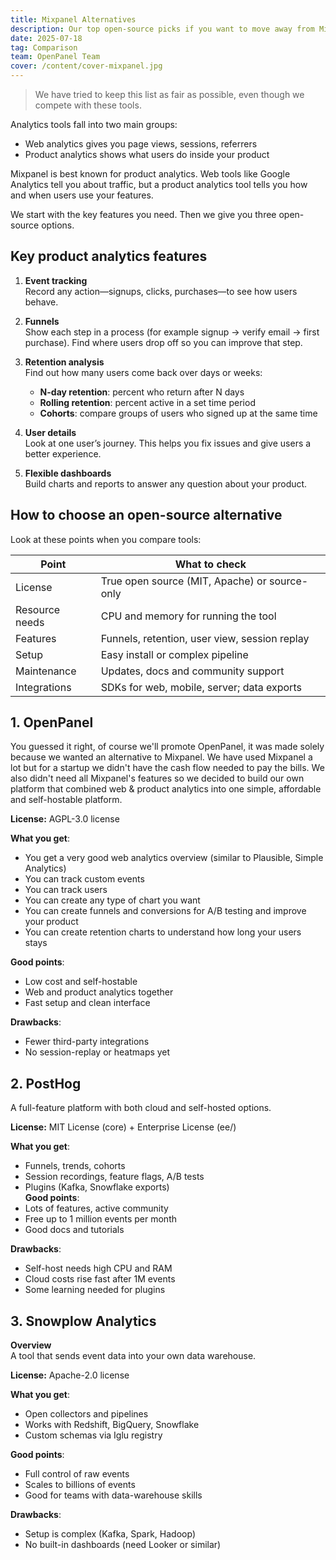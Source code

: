 ```yaml
---
title: Mixpanel Alternatives
description: Our top open-source picks if you want to move away from Mixpanel
date: 2025-07-18
tag: Comparison
team: OpenPanel Team
cover: /content/cover-mixpanel.jpg
---
```


> We have tried to keep this list as fair as possible, even though we compete with these tools.

Analytics tools fall into two main groups:  
- Web analytics gives you page views, sessions, referrers  
- Product analytics shows what users do inside your product

Mixpanel is best known for product analytics. Web tools like Google Analytics tell you about traffic, but a product analytics tool tells you how and when users use your features.

We start with the key features you need. Then we give you three open-source options.

## Key product analytics features

1. **Event tracking**  
   Record any action—signups, clicks, purchases—to see how users behave.

2. **Funnels**  
   Show each step in a process (for example signup → verify email → first purchase). Find where users drop off so you can improve that step.

3. **Retention analysis**  
   Find out how many users come back over days or weeks:  
   - **N-day retention**: percent who return after N days  
   - **Rolling retention**: percent active in a set time period  
   - **Cohorts**: compare groups of users who signed up at the same time

4. **User details**  
   Look at one user’s journey. This helps you fix issues and give users a better experience.

5. **Flexible dashboards**  
   Build charts and reports to answer any question about your product.

## How to choose an open-source alternative

Look at these points when you compare tools:

| Point             | What to check                                    |
|-------------------|--------------------------------------------------|
| License           | True open source (MIT, Apache) or source-only    |
| Resource needs    | CPU and memory for running the tool              |
| Features          | Funnels, retention, user view, session replay    |
| Setup             | Easy install or complex pipeline                 |
| Maintenance       | Updates, docs and community support              |
| Integrations      | SDKs for web, mobile, server; data exports       |

## 1. OpenPanel

You guessed it right, of course we'll promote OpenPanel, it was made solely because we wanted an alternative to Mixpanel. We have used Mixpanel a lot but for a startup we didn't have the cash flow needed to pay the bills. We also didn't need all Mixpanel's features so we decided to build our own platform that combined web & product analytics into one simple, affordable and self-hostable platform.

**License:** AGPL-3.0 license

**What you get**:  
  - You get a very good web analytics overview (similar to Plausible, Simple Analytics)
  - You can track custom events
  - You can track users
  - You can create any type of chart you want
  - You can create funnels and conversions for A/B testing and improve your product
  - You can create retention charts to understand how long your users stays

**Good points**:  
  - Low cost and self-hostable  
  - Web and product analytics together  
  - Fast setup and clean interface  

**Drawbacks**:  
  - Fewer third-party integrations  
  - No session-replay or heatmaps yet  

## 2. PostHog

A full-feature platform with both cloud and self-hosted options.

**License:** MIT License (core) + Enterprise License (ee/)

**What you get**:  
  - Funnels, trends, cohorts  
  - Session recordings, feature flags, A/B tests  
  - Plugins (Kafka, Snowflake exports)  
**Good points**:  
  - Lots of features, active community  
  - Free up to 1 million events per month  
  - Good docs and tutorials  

**Drawbacks**:  
  - Self-host needs high CPU and RAM  
  - Cloud costs rise fast after 1M events  
  - Some learning needed for plugins  

## 3. Snowplow Analytics

**Overview**  
A tool that sends event data into your own data warehouse.

**License:** Apache-2.0 license

**What you get**:  
  - Open collectors and pipelines  
  - Works with Redshift, BigQuery, Snowflake  
  - Custom schemas via Iglu registry  

**Good points**:  
  - Full control of raw events  
  - Scales to billions of events  
  - Good for teams with data-warehouse skills  

**Drawbacks**:  
  - Setup is complex (Kafka, Spark, Hadoop)  
  - No built-in dashboards (need Looker or similar)  